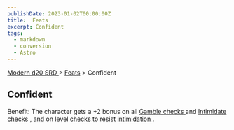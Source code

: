 ```yaml
---
publishDate: 2023-01-02T00:00:00Z
title:  Feats
excerpt: Confident
tags:
  - markdown
  - conversion
  - Astro
---
```


[ Modern d20 SRD ](/#modernD20) > [ Feats](modern-d20-srd-feats-index) > Confident

##  Confident

Benefit: The character gets a +2 bonus on all [ Gamble ](modern-d20-srd-skills-gamble) [ checks ](modern-d20-srd-skills-skill-basics-php#skill-check-index) and [ Intimidate ](modern-d20-srd-skills-intimidate) [ checks](modern-d20-srd-skills-skill-basics-php#skill-check-index) , and on level [checks ](modern-d20-srd-skills-skill-basics-php#skill-check-index) to resist [intimidation ](modern-d20-srd-skills-intimidate) .

